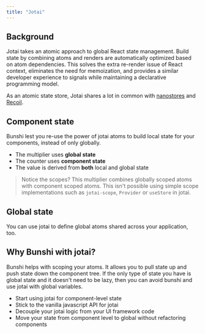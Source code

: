 ```yaml
---
title: "Jotai"
---
```



## Background

Jotai takes an atomic approach to global React state management. Build state by combining atoms and renders are automatically optimized based on atom dependencies.
This solves the extra re-render issue of React context, eliminates the need for memoization,
and provides a similar developer experience to signals while maintaining a declarative programming model.

As an atomic state store, Jotai shares a lot in common with [nanostores](https://github.com/nanostores/nanostores) and [Recoil](https://recoiljs.org/).

## Component state

Bunshi lest you re-use the power of jotai atoms to build local state for your components, instead of only globally.

 * The multiplier uses **global state**
 * The counter uses **component state**
 * The value is derived from **both** local and global state

<Tabs>
  <TabItem label="React">
    <CodeEditor
      files={{
        "App.tsx": jotai.ReactApp,
        "molecules.ts": {
          code: jotai.molecules2,
          active: true,
        },
      }}
      dependencies={{
        jotai: "^2.5",
      }}
    />
  </TabItem>
  <TabItem label="Vue">
    <CodeEditor
      files={{
        "src/App.vue": jotai.VueApp,
        "src/Counter.vue": jotai.VueCounter,
        "src/Multiplier.vue": jotai.VueMultiplier,
        "src/molecules.ts": {
          code: jotai.molecules2,
          active: true,
        },
      }}
      dependencies={{
        jotai: "^2.5",
        "jotai-vue": "^0.1",
      }}
      template="vite-vue"
    />
  </TabItem>
</Tabs>

> Notice the scopes? This multiplier combines globally scoped atoms with component scoped atoms.
> This isn't possible using simple scope implementations such as `jotai-scope`, `Provider` or
> `useStore` in jotai.

## Global state

You can use jotai to define global atoms shared across your application, too.

<Tabs>
  <TabItem label="React">
    <CodeEditor
      files={{
        "App.tsx": jotai.ReactApp,
        "molecules.ts": {
          code: jotai.molecules,
          active: true,
        },
      }}
      dependencies={{
        jotai: "^2.5",
      }}
    />
  </TabItem>
  <TabItem label="Vue">
    <CodeEditor
      files={{
        "src/App.vue": jotai.VueApp,
        "src/Counter.vue": jotai.VueCounter,
        "src/Multiplier.vue": jotai.VueMultiplier,
        "src/molecules.ts": {
          code: jotai.molecules,
          active: true,
        },
      }}
      dependencies={{
        jotai: "^2.5",
        "jotai-vue": "^0.1",
      }}
      template="vite-vue"
    />
  </TabItem>
</Tabs>

## Why Bunshi with jotai?

Bunshi helps with scoping your atoms. It allows you to pull state up and push state down the component tree.
If the only type of state you have is global state and it doesn't need to be lazy, then you can avoid bunshi and use jotai with
global variables.

- Start using jotai for component-level state
- Stick to the vanilla javascript API for jotai
- Decouple your jotai logic from your UI framework code
- Move your state from component level to global without refactoring components
